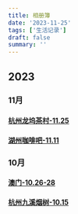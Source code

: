 ```yaml
---
title: 相册簿
date: '2023-11-25'
tags: ['生活记录']
draft: false
summary: ''
---
```


## 2023

### 11月

#### [杭州龙坞茶村-11.25](/blog/相册簿/2023/杭州龙坞茶村)
#### [湖州咖啡吧-11.11](/blog/相册簿/2023/湖州咖啡吧)

### 10月

#### [澳门-10.26-28](/blog/相册簿/2023/澳门)
#### [杭州九溪烟树-10.15](/blog/相册簿/2023/杭州九溪烟树)